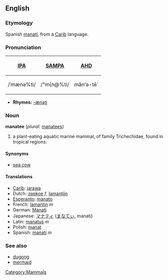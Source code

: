 {{wikipedia}}
==English==
[[Category:Mammals]]

===Etymology===
Spanish [[manatí]], from a [[Carib]] language.

===Pronunciation===
{| border=1 cellpadding=5
! [[w:IPA|IPA]] !! [[w:SAMPA|SAMPA]] !! [[w:AHD|AHD]]
|-
| /ˈmænə%ti/ || /"m{n@%ti/ || mănʹə-tēˊ
|}

*'''Rhymes:''' [[Rhymes:English:-ænəti|-ænəti]]

===Noun===
'''manatee''' (''plural:'' [[manatees]])
# a plant-eating aquatic marine mammal, of family Trichechidae, found in tropical regions.

====Synonyms====
*[[sea cow]]

====Translations====
*[[Carib]]: [[jarawa]]
*Dutch: [[zeekoe]] ''f'', [[lamantijn]]
*[[Esperanto]]: [[manato]]
*French: [[lamantin]] ''m''
*German: [[Manati]]
*Japanese: [[マナティ]] ([[まなてぃ]], manati)
*Latin: [[manatus]] ''m''
*Polish: [[manat]]
*Spanish: [[manatí]] ''m''

===See also===
*[[dugong]]
*[[mermaid]]